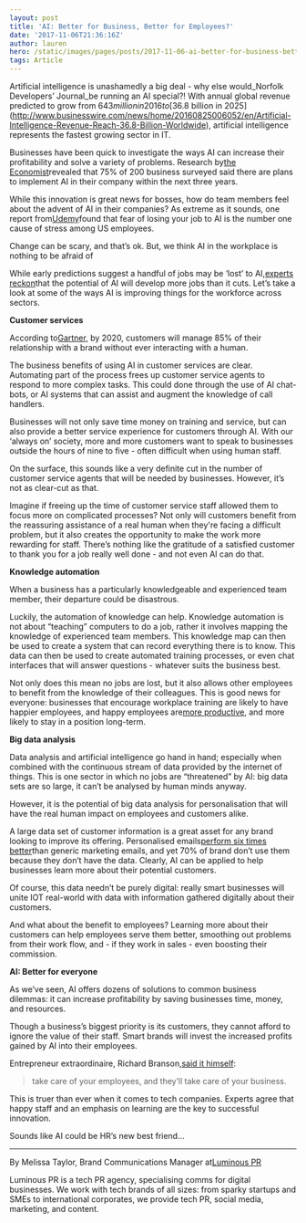 ```yaml
---
layout: post
title: 'AI: Better for Business, Better for Employees?'
date: '2017-11-06T21:36:16Z'
author: lauren
hero: /static/images/pages/posts/2017-11-06-ai-better-for-business-better-for-employees/hero.jpeg
tags: Article
---
```


Artificial intelligence is unashamedly a big deal - why else would_Norfolk Developers’ Journal_be running an AI special?! With annual global revenue predicted to grow from $643 million in 2016 to[$36.8 billion in 2025](http://www.businesswire.com/news/home/20160825006052/en/Artificial-Intelligence-Revenue-Reach-36.8-Billion-Worldwide), artificial intelligence represents the fastest growing sector in IT.

Businesses have been quick to investigate the ways AI can increase their profitability and solve a variety of problems. Research by[the Economist](https://www.eiuperspectives.economist.com/technology-innovation/artificial-intelligence-real-world-0)revealed that 75% of 200 business surveyed said there are plans to implement AI in their company within the next three years.

While this innovation is great news for bosses, how do team members feel about the advent of AI in their companies? As extreme as it sounds, one report from[Udemy](http://www.techrepublic.com/article/report-fear-of-losing-job-to-ai-is-the-no-1-cause-of-stress-at-work/)found that fear of losing your job to AI is the number one cause of stress among US employees.

Change can be scary, and that’s ok. But, we think AI in the workplace is nothing to be afraid of

While early predictions suggest a handful of jobs may be ‘lost’ to AI,[experts reckon](https://appdevelopermagazine.com/5481/2017/8/28/ai-will-create-more-jobs-than-it-takes/)that the potential of AI will develop more jobs than it cuts. Let’s take a look at some of the ways AI is improving things for the workforce across sectors.

**Customer services**

According to[Gartner](https://www.salesforce.com/blog/2017/03/artificial-intelligence-changing-your-life-statistics.html), by 2020, customers will manage 85% of their relationship with a brand without ever interacting with a human.

The business benefits of using AI in customer services are clear. Automating part of the process frees up customer service agents to respond to more complex tasks. This could done through the use of AI chat-bots, or AI systems that can assist and augment the knowledge of call handlers.

Businesses will not only save time money on training and service, but can also provide a better service experience for customers through AI. With our ‘always on’ society, more and more customers want to speak to businesses outside the hours of nine to five - often difficult when using human staff.

On the surface, this sounds like a very definite cut in the number of customer service agents that will be needed by businesses. However, it’s not as clear-cut as that.

Imagine if freeing up the time of customer service staff allowed them to focus more on complicated processes? Not only will customers benefit from the reassuring assistance of a real human when they're facing a difficult problem, but it also creates the opportunity to make the work more rewarding for staff. There’s nothing like the gratitude of a satisfied customer to thank you for a job really well done - and not even AI can do that.

**Knowledge automation**

When a business has a particularly knowledgeable and experienced team member, their departure could be disastrous.

Luckily, the automation of knowledge can help. Knowledge automation is not about “teaching” computers to do a job, rather it involves mapping the knowledge of experienced team members. This knowledge map can then be used to create a system that can record everything there is to know. This data can then be used to create automated training processes, or even chat interfaces that will answer questions - whatever suits the business best.

Not only does this mean no jobs are lost, but it also allows other employees to benefit from the knowledge of their colleagues. This is good news for everyone: businesses that encourage workplace training are likely to have happier employees, and happy employees are[more productive](https://www.fastcompany.com/3048751/happy-employees-are-12-more-productive-at-work), and more likely to stay in a position long-term.

**Big data analysis**

Data analysis and artificial intelligence go hand in hand; especially when combined with the continuous stream of data provided by the internet of things. This is one sector in which no jobs are “threatened” by AI: big data sets are so large, it can’t be analysed by human minds anyway.

However, it is the potential of big data analysis for personalisation that will have the real human impact on employees and customers alike.

A large data set of customer information is a great asset for any brand looking to improve its offering. Personalised emails[perform six times better](http://marketingland.com/study-70-brands-personalizing-emails-missing-higher-transaction-rates-revenue-73241)than generic marketing emails, and yet 70% of brand don’t use them because they don’t have the data. Clearly, AI can be applied to help businesses learn more about their potential customers.

Of course, this data needn’t be purely digital: really smart businesses will unite IOT real-world with data with information gathered digitally about their customers.

And what about the benefit to employees? Learning more about their customers can help employees serve them better, smoothing out problems from their work flow, and - if they work in sales - even boosting their commission.

**AI: Better for everyone**

As we’ve seen, AI offers dozens of solutions to common business dilemmas: it can increase profitability by saving businesses time, money, and resources.

Though a business’s biggest priority is its customers, they cannot afford to ignore the value of their staff. Smart brands will invest the increased profits gained by AI into their employees.

Entrepreneur extraordinaire, Richard Branson,[said it himself](https://www.virgin.com/entrepreneur/why-is-looking-after-your-employees-so-\important):

> take care of your employees, and they’ll take care of your business.

This is truer than ever when it comes to tech companies. Experts agree that happy staff and an emphasis on learning are the key to successful innovation.

Sounds like AI could be HR’s new best friend…

***

By Melissa Taylor, Brand Communications Manager at[Luminous PR](http://luminouspr.com/)

Luminous PR is a tech PR agency, specialising comms for digital businesses. We work with tech brands of all sizes: from sparky startups and SMEs to international corporates, we provide tech PR, social media, marketing, and content.